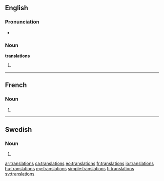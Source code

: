 {{selfref|See also [[Wiktionary:Translations]]}}
==English==

===Pronunciation===
* {{audio|en-us-translations.ogg|Audio (US)}}

===Noun===
'''translations''' {{p}}

# {{plural of|translation}}

----

==French==

===Noun===
{{infl|fr|plural}} {{f|p}}

# {{plural of|translation|lang=fr}}

----

==Swedish==

===Noun===
{{infl|sv|noun form}}

# {{sv-noun-form-indef-gen|translation}}

[[ar:translations]]
[[ca:translations]]
[[eo:translations]]
[[fr:translations]]
[[io:translations]]
[[hu:translations]]
[[my:translations]]
[[simple:translations]]
[[fi:translations]]
[[sv:translations]]